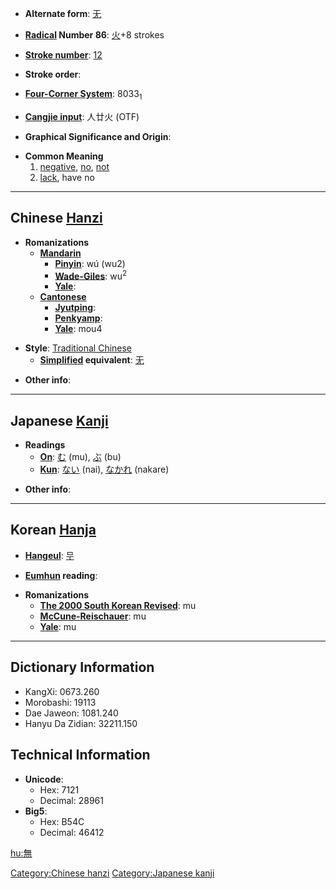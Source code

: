 * '''Alternate form''': [[无]]

* '''[[Wiktionary:Chinese radical index| Radical]] Number 86''': [[Wiktionary:Chinese radical index 火|火]]+8 strokes

* '''[[Wiktionary:Chinese total strokes index|Stroke number]]''': [[Wiktionary:Chinese total strokes index 12|12]]

* '''Stroke order''': 

* '''[[Wiktionary:Chinese four corner index|Four-Corner System]]''': 8033<sub>1</sub>

* '''[[Wiktionary:Chinese Cangjie index|Cangjie input]]''': 人廿火 (OTF)

* '''Graphical Significance and Origin''': 

* '''Common Meaning'''
*#[[negative]], [[no]], [[not]]
*# [[lack]], have no

----

== Chinese [[Hanzi]] ==

* '''Romanizations'''
** '''[[Mandarin]]'''
*** '''[[Pinyin]]''': wú (wu2)
*** '''[[Wade-Giles]]''': wu<sup>2</sup>
*** '''[[Yale]]''': 
** '''[[Cantonese]]'''
*** '''[[Jyutping]]''':
*** '''[[Penkyamp]]''': 
*** '''[[Yale]]''': mou4

* '''Style''': [[Traditional Chinese]] 
** '''[[Simplified Chinese|Simplified]] equivalent''': [[无]]

* '''Other info''': 

----

== Japanese [[Kanji]] ==

* '''Readings'''
** '''[[On]]''': [[む]] (mu), [[ぶ]] (bu)
** '''[[Kun]]''': [[ない]] (nai), [[なかれ]] (nakare)

* '''Other info''':  

----

== Korean [[Hanja]] ==

* '''[[Hangeul]]''': [[무]]

* '''[[Eumhun]] reading''': 

* '''Romanizations'''
** '''[[The 2000 South Korean Revised Romanization|The 2000 South Korean Revised]]''': mu
** '''[[McCune-Reischauer]]''': mu
** '''[[Yale]]''': mu

----

== Dictionary Information ==

* KangXi: 0673.260
* Morobashi: 19113
* Dae Jaweon: 1081.240
* Hanyu Da Zidian: 32211.150

== Technical Information ==

* '''Unicode''':
** Hex: 7121
** Decimal: 28961
* '''Big5''':
** Hex: B54C
** Decimal: 46412

[[Category:Chinese hanzi]]
[[Category:Japanese kanji]]

[[hu:無]]
